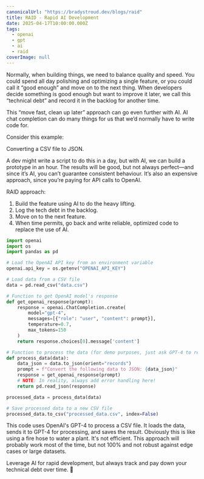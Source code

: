 ```yaml
---
canonicalUrl: "https://bradystroud.dev/blogs/raid"
title: RAID - Rapid AI Development
date: 2025-04-17T10:00:00.000Z
tags:
  - openai
  - gpt
  - ai
  - raid
coverImage: null
---
```


Normally, when building things, we need to balance quality and speed. You could spend all day polishing and optimizing a single feature, or you could call it “good enough” and move on to the next thing.
When developers decide something is good enough but want to improve it later, we call this “technical debt” and record it in the backlog for another time.

This “move fast, clean up later” approach can go even further with AI. AI chat completion can do many things for us that we’d normally have to write code for.

Consider this example:

Converting a CSV file to JSON.

A dev might write a script to do this in a day, but with AI, we can build a prototype in an hour. The results will be good, but not always perfect—and since it’s AI, you can’t guarantee consistent behaviour. It’s also an expensive approach, since you’re paying for API calls to OpenAI.

RAID approach:

1. Build the feature using AI to do the heavy lifting.
2. Log the tech debt in the backlog.
3. Move on to the next feature.
4. When time permits, go back and write reliable, optimized code to replace the use of AI.

```python
import openai
import os
import pandas as pd

# Load the OpenAI API key from an environment variable
openai.api_key = os.getenv("OPENAI_API_KEY")

# Load data from a CSV file
data = pd.read_csv("data.csv")

# Function to get OpenAI model's response
def get_openai_response(prompt):
    response = openai.ChatCompletion.create(
        model="gpt-4",
        messages=[{"role": "user", "content": prompt}],
        temperature=0.7,
        max_tokens=150
    )
    return response.choices[0].message['content']

# Function to process the data (for demo purposes, just ask GPT-4 to reformat)
def process_data(data):
    data_json = data.to_json(orient="records")
    prompt = f"Convert the following data to JSON: {data_json}"
    response = get_openai_response(prompt)
    # NOTE: In reality, always add error handling here!
    return pd.read_json(response)

processed_data = process_data(data)

# Save processed data to a new CSV file
processed_data.to_csv("processed_data.csv", index=False)
```

This code uses OpenAI's GPT-4 to process a CSV file. It loads the data, sends it to GPT-4 for processing, and saves the result. Obviously this is like using a fire hose to water a plant. It's not efficient.
This approach will probably work most of the time, but not 100% and not robust against edge cases or large datasets. 

Leverage AI for rapid development, but always track and pay down your technical debt over time. 🚀

 